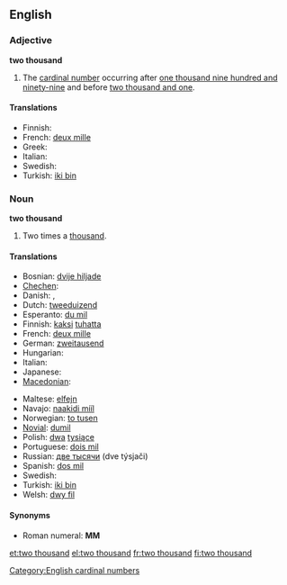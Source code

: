 ==English==

===Adjective===
'''two thousand'''

# The [[cardinal number]] occurring after [[one thousand nine hundred and ninety-nine]] and before [[two thousand and one]].

====Translations====
* Finnish: {{t+|fi|kaksituhatta}}
* French: [[deux mille]]
* Greek: {{t|el|δύο χιλιάδες}}
* Italian: {{t+|it|duemila}}
* Swedish: {{t|sv|två tusen}}
* Turkish: [[iki bin]]

===Noun===
'''two thousand'''

# Two times a [[thousand]].

====Translations====
{{trans-top|two times a thousand}}
* Bosnian: [[dvije hiljade]] {{f}}
* [[Chechen]]: {{tø|ce|ши эзар|tr=ši ezar}}
* Danish: {{t|da|to tusind|n}},  {{t|da|to tusinde|n}}
* Dutch: [[tweeduizend]] {{f}}
* Esperanto: [[du mil]]
* Finnish: [[kaksi]] [[tuhat|tuhatta]]
* French: [[deux mille]]
* German: [[zweitausend]] {{f}}
* Hungarian: {{t+|hu|kétezer}}
* Italian: {{t+|it|duemila|m}}
* Japanese: {{t|ja|二千|tr=nisen}}
* [[Macedonian]]: {{t|mk|две илјади|tr=dve íljadi}}
{{trans-mid}}
* Maltese: [[elfejn]]
* Navajo: [[naakidi mííl]]
* Norwegian: [[to tusen]]
* [[Novial]]: [[dumil]]
* Polish: [[dwa]] [[tysiące]]
* Portuguese: [[dois mil]] {{m}}
* Russian: [[две тысячи]] (dve týsjači) {{f}}
* Spanish: [[dos mil]] {{m}}
* Swedish: {{t|sv|två tusen}}
* Turkish: [[iki bin]]
* Welsh: [[dwy fil]]
{{trans-bottom}}

====Synonyms====
* Roman numeral: '''MM'''

[[Category:English cardinal numbers]]

[[et:two thousand]]
[[el:two thousand]]
[[fr:two thousand]]
[[fi:two thousand]]